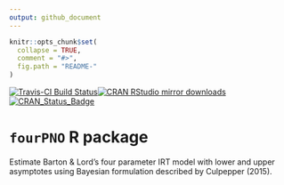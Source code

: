 ```yaml
---
output: github_document
---
```


<!-- README.md is generated from README.Rmd. Please edit that file -->

```r
knitr::opts_chunk$set(
  collapse = TRUE,
  comment = "#>",
  fig.path = "README-"
)
```

[![Travis-CI Build Status](https://travis-ci.org/tmsalab/fourPNO.svg?branch=master)](https://travis-ci.org/tmsalab/fourPNO)[![CRAN RStudio mirror downloads](http://cranlogs.r-pkg.org/badges/fourPNO)](http://www.r-pkg.org/pkg/fourPNO)[![CRAN_Status_Badge](http://www.r-pkg.org/badges/version/fourPNO)](https://cran.r-project.org/package=fourPNO)

# `fourPNO` R package

Estimate Barton & Lord's four parameter IRT model with lower and upper 
asymptotes using Bayesian formulation described by Culpepper (2015).
